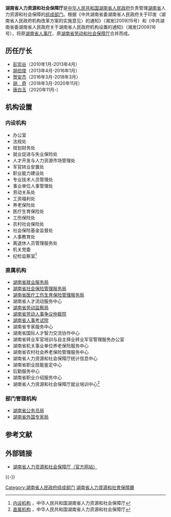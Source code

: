 {{Infobox PRCG
|机构名称=湖南省人力资源和社会保障厅
|标志1=Red star.svg
|标志1说明=[[印章|印章]][[s:国务院关于国家行政机关和企业事业单位社会团体印章管理的规定|规定]]：[[直径|直径]]?厘米，中央刊[[五角星|五角星]]。
|职位1=厅长
|人员1=[[唐白玉|唐白玉]]
|职位2=副厅长
|人员2=廖跃贵{{wrap}}阳望平{{wrap}}周光明{{wrap}}吴开明{{wrap}}焦华芳
|人数2=5
|成立时间=
|上级机构=[[湖南省人民政府|湖南省人民政府]]
|机构类型=[[湖南省人民政府组成部门|湖南省人民政府组成部门]]
|行政级别=正地厅级
|前身=[[湖南省人事厅、湖南省劳动厅|湖南省人事厅、湖南省劳动厅]]{{wrap}}[[湖南省劳动和社会保障厅|湖南省劳动和社会保障厅]]
|地址1=[[湖南省|湖南省]][[长沙市|长沙市]][[天心区|天心区]]青园路18号
|官网=[http://rst.hunan.gov.cn/ 湖南省人力资源和社会保障厅]
}}

'''湖南省人力资源和社会保障厅'''是[[中华人民共和国|中华人民共和国]][[湖南省人民政府|湖南省人民政府]]负责管理[[湖南省|湖南省]]人力资源和社会保障的[[湖南省人民政府组成部门|组成部门]]。根据《中共湖南省委湖南省人民政府关于印发〈湖南省人民政府机构改革方案的实施意见〉的通知》（湘发[2009]15号）和《中共湖南省委湖南省人民政府关于湖南省人民政府机构设置的通知》（湘发[2009]16号），将原[[湖南省人事厅|湖南省人事厅]]、原[[湖南省劳动和社会保障厅|湖南省劳动和社会保障厅]]合并而成。

==历任厅长==
*[[彭崇谷|彭崇谷]]（2010年1月-2013年4月）
*[[胡伯俊|胡伯俊]]（2013年4月-2016年1月）
*[[贺安杰|贺安杰]]（2016年3月-2018年3月）
*[[胡奇_(1960年)|胡　奇]]（2018年3月-2020年11月）
*[[唐白玉|唐白玉]]（2020年11月-）

==机构设置==
===内设机构===
*办公室
*法规处
*规划财务处
*就业促进与失业保险处
*人才开发与人力资源市场管理处
*军官转业安置处
*职业能力建设处
*专业技术人员管理处
*事业单位人事管理处
*劳动关系处
*工资福利处
*养老保险处
*医疗生育保险处
*工伤保险处
*农村社会保险处 
*社会保险基金监督处
*人事教育处
*离退休人员管理服务处
*机关党委
*纪检监察室<ref>[http://rst.hunan.gov.cn/web/rltzww/zwgk/jgxx/tjg/ 内设机构] {{Wayback|url=http://rst.hunan.gov.cn/web/rltzww/zwgk/jgxx/tjg/ |date=20121018085055 }}，中华人民共和国湖南省人力资源和社会保障厅</ref>

===直属机构===
*[[湖南省就业服务局|湖南省就业服务局]]
*[[湖南省社会保险管理服务局|湖南省社会保险管理服务局]]
*[[湖南省医疗工伤生育保险管理服务局|湖南省医疗工伤生育保险管理服务局]]
*湖南省人才流动服务中心
*[[湖南省劳动监察局|湖南省劳动监察局]]
*[[湖南省劳动人事争议仲裁院|湖南省劳动人事争议仲裁院]]
*[[湖南省人事考试院|湖南省人事考试院]]
*湖南省专家服务中心
*湖南省国际人才智力交流协作中心
*湖南省转业军官培训与自主择业转业军官管理服务办公室
*湖南省机关事业单位养老保险服务中心
*湖南省农村社会养老保险管理服务中心
*湖南省人力资源和社会保障厅统计信息中心
*湖南省职业技能鉴定中心
*后勤服务中心
*湖南省职业介绍服务中心
*湖南省人力资源和社会保障厅就业培训中心<ref>[http://rst.hunan.gov.cn/web/rltzww/zwgk/jgxx/tjg/zsjg/ 直属机构] {{webarchive|url=https://web.archive.org/web/20140117032553/http://rst.hunan.gov.cn/web/rltzww/zwgk/jgxx/tjg/zsjg/ |date=2014-01-17 }}，中华人民共和国湖南省人力资源和社会保障厅</ref>

===部门管理机构===
*[[湖南省公务员局|湖南省公务员局]]
*[[湖南省外国专家局|湖南省外国专家局]]

==参考文献==
{{Reflist}}

==外部链接==
*[http://rst.hunan.gov.cn/ 湖南省人力资源和社会保障厅（官方网站）] {{Wayback|url=http://rst.hunan.gov.cn/ |date=20110821015257 }}

{{-}}
{{湖南省人民政府}}

[[Category:湖南省人民政府组成部门|Category:湖南省人民政府组成部门]]
[[Category:湖南省人力資源和社會保障廳|]]